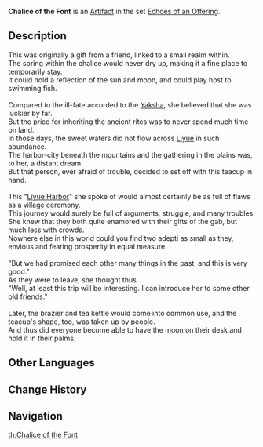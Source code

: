 {{Artifact Infobox
|image = Item Chalice of the Font.png
|set   = Echoes of an Offering
|piece = Goblet of Eonothem
}}
{{Description|This teacup forever overflows with fresh water. Perhaps it was a gift from an adeptus, one of their relics, or just something they left behind.}}
'''Chalice of the Font''' is an [[Artifact]] in the set [[Echoes of an Offering]].

==Description==
This was originally a gift from a friend, linked to a small realm within.<br />
The spring within the chalice would never dry up, making it a fine place to temporarily stay.<br />
It could hold a reflection of the sun and moon, and could play host to swimming fish.<br />
<br />
Compared to the ill-fate accorded to the [[Yaksha]], she believed that she was luckier by far.<br />
But the price for inheriting the ancient rites was to never spend much time on land.<br />
In those days, the sweet waters did not flow across [[Liyue]] in such abundance.<br />
The harbor-city beneath the mountains and the gathering in the plains was, to her, a distant dream.<br />
But that person, ever afraid of trouble, decided to set off with this teacup in hand.<br />
<br />
This "[[Liyue Harbor]]" she spoke of would almost certainly be as full of flaws as a village ceremony.<br />
This journey would surely be full of arguments, struggle, and many troubles.<br />
She knew that they both quite enamored with their gifts of the gab, but much less with crowds.<br />
Nowhere else in this world could you find two adepti as small as they, envious and fearing prosperity in equal measure.<br />
<br />
"But we had promised each other many things in the past, and this is very good."<br />
As they were to leave, she thought thus.<br />
"Well, at least this trip will be interesting. I can introduce her to some other old friends."<br />
<br />
Later, the brazier and tea kettle would come into common use, and the teacup's shape, too, was taken up by people.<br />
And thus did everyone become able to have the moon on their desk and hold it in their palms.

==Other Languages==
{{Other Languages
|en      = Chalice of the Font
|zhs     = 涌泉之盏
|zhs_rm  = Yǒngquán zhī Zhǎn
|zht     = 湧泉之盞
|zht_rm  = Yǒngquán zhī Zhǎn
|zh_tl   = Cup of the Gushing Spring
|ja      = 湧水の杯
|ja_rm   = Yuusui no Sakazuki{{Assumed}}
|ja_tl   = Alcohol Cup of the Spring
|ja_note = In this context, spring refers to a welling of water.
|ko      = 샘물의 {{tt|찻잔|茶<!--ᆺ-->盞}}
|ko_rm   = Saemmurui Chatjan
|ko_tl   = 
|es      = Taza de la Fuente
|es_tl   = Cup of the Fountain
|fr      = Calice des sources
|fr_tl   = Chalice of the Springs
|ru      = Чаша истока
|ru_tl   = 
|th      = Chalice of the Font
|vi      = Chén Nước {{tt|Thánh|聖<!--?-->}}
|vi_tl   = 
|de      = Kelch der Quelle
|de_tl   = Chalice of the Spring
|id      = Chalice of the Font
|pt      = Cálice da Fonte
|pt_tl   = 
}}

==Change History==
{{Change History|2.6}}

==Navigation==
{{Artifact Set Navbox|Echoes of an Offering}}
[[th:Chalice of the Font]]